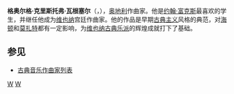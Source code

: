 {{Infobox classical
| 中文名 = 瓦根塞尔
| 画像 = Johann Christoph Wagenseil.png
| 附注 =      
| 原文名 = Georg Christoph Wagenseil
| 国别 = 奥地利    
| 出生日期 = 1715年1月29日
| 出生地 = 维也纳
| 逝世日期 = 1777年3月1日(62歲)
| 逝世地 = 维也纳
| 所属时期 = 古典主义
| 所属乐派 = 维也纳古典乐派 
| 擅长作品类型 = 歌剧，管弦乐
| 代表作 = 歌剧《安德罗美达》《尤莉狄西》，数十部交响曲
| 师从 = [[约翰·富克斯|约翰·富克斯]]
| 学生 = [[F.X.杜舍克|F.X.杜舍克]]
| 官方网站 = 
}}

'''格奥尔格·克里斯托弗·瓦根塞尔'''（{{lang-de|'''Georg Christoph Wagenseil'''}}，{{bd|1715年|1月29日|1777年|3月1日}}），[[奥地利|奥地利]]作曲家。他是[[约翰·富克斯|约翰·富克斯]]最喜欢的学生，并继任他成为[[维也纳|维也纳]]宫廷作曲家。他的作品是早期[[古典主义音乐|古典主义]]风格的典范，对[[海顿|海顿]]和[[莫扎特|莫扎特]]都有一定影响，为[[维也纳古典乐派|维也纳古典乐派]]的辉煌成就打下了基础。

==参见==
* [[古典音乐作曲家列表|古典音乐作曲家列表]]

{{Authority control}}
[[分类:古典主义作曲家|W]]
[[分类:奧地利作曲家|W]]